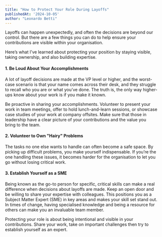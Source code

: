 ```yaml
---
title: "How to Protect Your Role During Layoffs"
publishedAt: '2024-10-05'
author: "Leonardo Betti"
---
```


Layoffs can happen unexpectedly, and often the decisions are beyond our control. But there are a few things you can do to help ensure your contributions are visible within your organisation.

Here’s what I've learned about protecting your position by staying visible, taking ownership, and also building expertise.

#### 1. Be Loud About Your Accomplishments

A lot of layoff decisions are made at the VP level or higher, and the worst-case scenario is that your name comes across their desk, and they struggle to recall who you are or what you’ve done. The truth is, the only way higher-ups know about your work is if you make it known.

Be proactive in sharing your accomplishments. Volunteer to present your work in team meetings, offer to hold lunch-and-learn sessions, or showcase case studies of your work at company offsites. Make sure that those in leadership have a clear picture of your contributions and the value you bring to the team.

#### 2. Volunteer to Own "Hairy" Problems

The tasks no one else wants to handle can often become a safe space. By picking up difficult problems, you make yourself indispensable. If you’re the one handling these issues, it becomes harder for the organisation to let you go without losing critical work.

#### 3. Establish Yourself as a SME

Being known as the go-to person for specific, critical skills can make a real difference when decisions about layoffs are made. Keep an open door and be willing to share your expertise with colleagues. This positions you as a Subject Matter Expert (SME) in key areas and makes your skill set stand out. In times of change, having specialised knowledge and being a resource for others can make you an invaluable team member.

Protecting your role is about being intentional and visible in your contributions. Share your work, take on important challenges then try to establish yourself as an expert.
